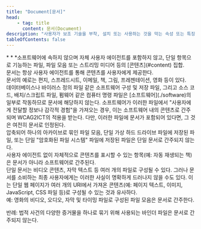 ```yaml
---
title: "Document[문서]"
head:
    - tag: title
      content: 문서(Document)
description: "사용자가 보조 기술을 부착, 설치 또는 사용하는 것을 막는 속성 또는 특징."
tableOfContents: false
---
```


<Badge text="WCAG2ICT" variant="note" size="large" />
* * *소프트웨어에 속하지 않으며 자체 사용자 에이전트를 포함하지 않고, 단일 항목으로 기능하는 파일, 파일 모음 또는 스트리밍 미디어 등의 [콘텐츠](#content) 집합.

<Aside title="참고 1">
문서는 항상 사용자 에이전트를 통해 콘텐츠를 사용자에게 제공한다.
</Aside>
<Aside title="참고 2">
문서의 예로는 편지, 스프레드시트, 이메일, 책, 그림, 프레젠테이션, 영화 등이 있다.
</Aside>
<Aside title="참고 3">
데이터베이스나 바이러스 정의 파일 같은 소프트웨어 구성 및 저장 파일, 그리고 소스 코드, 배치/스크립트 파일, 펌웨어 같은 컴퓨터 명령 파일은 [소프트웨어](./software)의 일부로 작동하므로 문서에 해당하지 않는다. 소프트웨어가 이러한 파일에서 "사용자에게 전달할 정보나 감각적 경험"을 가져오는 경우, 이는 소프트웨어 내의 콘텐츠로 간주되며 WCAG2ICT의 적용을 받는다. 다만, 이러한 파일에 문서가 포함되어 있다면, 그 것은 여전히 문서로 인정된다.
</Aside>
<Aside title="참고 4">
압축되어 하나의 아카이브로 묶인 파일 모음, 단일 가상 하드 드라이브 파일에 저장된 파일, 또는 단일 "암호화된 파일 시스템" 파일에 저장된 파일은 단일 문서로 간주되지 않는다.
</Aside>
<Aside title="참고 5">
사용자 에이전트 없이 자체적으로 콘텐츠를 표시할 수 있는 항목(예: 자동 재생되는 책)은 문서가 아니라 소프트웨어로 간주된다.
</Aside>
<Aside title="참고 6">
단일 문서는 비디오 콘텐츠, 자막 텍스트 등 여러 개의 파일로 구성될 수 있다. 그러나 문서를 소비하는 최종 사용자에게는 이러한 사실이 명확하게 드러나지 않을 수도 있다. 이는 단일 웹 페이지가 여러 개의 URI에서 가져온 콘텐츠(예: 페이지 텍스트, 이미지, JavaScript, CSS 파일 등)로 구성될 수 있는 것과 유사하다.
</Aside>
<Card title="예제" icon="open-book">
예: 영화의 비디오, 오디오, 자막 및 타이밍 파일로 구성된 파일 모음은 문서로 간주한다.

반례: 법적 사건의 다양한 증거물을 하나로 묶기 위해 사용되는 바인더 파일은 문서로 간주되지 않는다.
</Card>